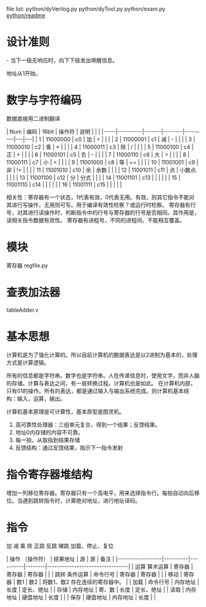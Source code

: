 
file list:
python/dyVerilog.py
python/dyTool.py
python/exam.py
[[python/readme]]

= 设计准则 =
- 当下一级无响应时，向下下级发出唤醒信息。

地址从1开始。
= 数字与字符编码 =
数据直接用二进制翻译

| Num | 编码     | 16bit | 操作符 | 说明    |   |   |
|-----|----------|-------|--------|---------|---|---|
| 1   | 11000000 | c0    | 加     | +       |   |   |
| 2   | 11000001 | c1    | 减     | -       |   |   |
| 3   | 11000010 | c2    | 乘     | *       |   |   |
| 4   | 11000011 | c3    | 除     | /       |   |   |
| 5   | 11000100 | c4    | 正     | +       |   |   |
| 6   | 11000101 | c5    | 负     | -       |   |   |
| 7   | 11000110 | c6    | 大     | >       |   |   |
| 8   | 11000111 | c7    | 小     | <       |   |   |
| 9   | 11001000 | c8    | 等     | ==      |   |   |
| 10  | 11001001 | c9    | 非     | !=      |   |   |
| 11  | 11001010 | c10   | 余     | 余数    |   |   |
| 12  | 11001011 | c11   | 点     | 小数点. |   |   |
| 13  | 11001100 | c12   | 分     | 分式    |   |   |
| 14  | 11001101 | c13   |        |         |   |   |
| 15  | 11001110 | c14   |        |         |   |   |
| 16  | 11001111 | c15   |        |         |   |   |


相关性：寄存器有一个状态，1代表有效，0代表无用。有效，则其它指令不能对其进行写操作，无用则可写。用于编译有效性检察？或运行时检察。
寄存器有行号，对其进行读操作时，判断指令中的行号与寄存器的行号是否相同。其作用是，读相关指令数据有效性。
寄存器有进程号，不同的进程间，不能相互覆盖。
= 模块 =
寄存器
regfile.py
= 查表加法器 =
tableAdder.v
= 基本思想 =
计算机是为了强化计算的。所以目前计算机的数据表达是以2进制为基本的，处理方式是计算逻辑。

所有的信息都是字符串。数字也是字符串。人在传递信息时，使用文字，而非人脑的存储。计算与表达之间，有一层转换过程。计算机也是如此。
在计算机内部，只有01的操作。所有的表达，都是通过输入与输出系统完成。则计算机基本结构：输入，运算，输出。

计算机基本原理是可计算性，基本原型是图灵机。

# 高可靠性处理器：三组单元复合，得到一个结果；反馈结果。
# 地址0内存储的内容不可靠。
# 每一拍，从取指到结果存储
# 反馈结构：通过反馈结果，指示下一指令发射

= 指令寄存器堆结构 =
增加一列移位寄存器。寄存器只有一个高电平，用来选择指令行。每拍自动向后移位。当遇到跳转指令时，计算绝对地址，进行地址译码。

= 指令 =
加 减 乘 除
正跳
反跳
裸跳
加载、停止、复位

| 操作  （操作符） | 结果地址 | 源       | 源     | 备注                            |
|------------------|----------|----------|--------|---------------------------------|
| 运算  算术运算   | 寄存器   | 寄存器   | 寄存器 |                                 |
| 跳转  条件运算   | 命令行号 | 寄存器   | 寄存器 |                                 |
| 移动             | 寄存器   | 数1      | 数2    | 将数1、数2 存在连续的寄存器中。 |
| 加载             | 命令行号 | 内存地址 | 长度   | 定长、绝址                      |
| 存储             | 内存地址 | 寄、数   | 长度   | 定长、绝址                      |
| 读取             | 内存地址 | 硬盘地址 | 长度   |                                 |
| 保存             | 硬盘地址 | 内存地址 | 长度   |                                 |
